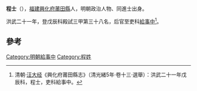 '''程士'''（{{bd|?||?|}}），[[福建|福建]][[興化府|興化府]][[莆田縣|莆田縣]]人，明朝政治人物、同進士出身。

洪武二十一年，登戊辰科殿試三甲第三十八名，后官至吏科[[給事中|給事中]]<ref>清朝·[[汪大经|汪大经]]《興化府莆田縣志》（清光緒5年·卷十三·選舉）：洪武二十一年戊辰科，程士，吏科給事中。</ref>。 

==參考==
{{reflist}}
{{明朝人物小作品}}
{{洪武二十一年戊辰科殿試金榜}}
[[Category:明朝給事中|Category:明朝給事中]]
[[Category:程姓|Category:程姓]]